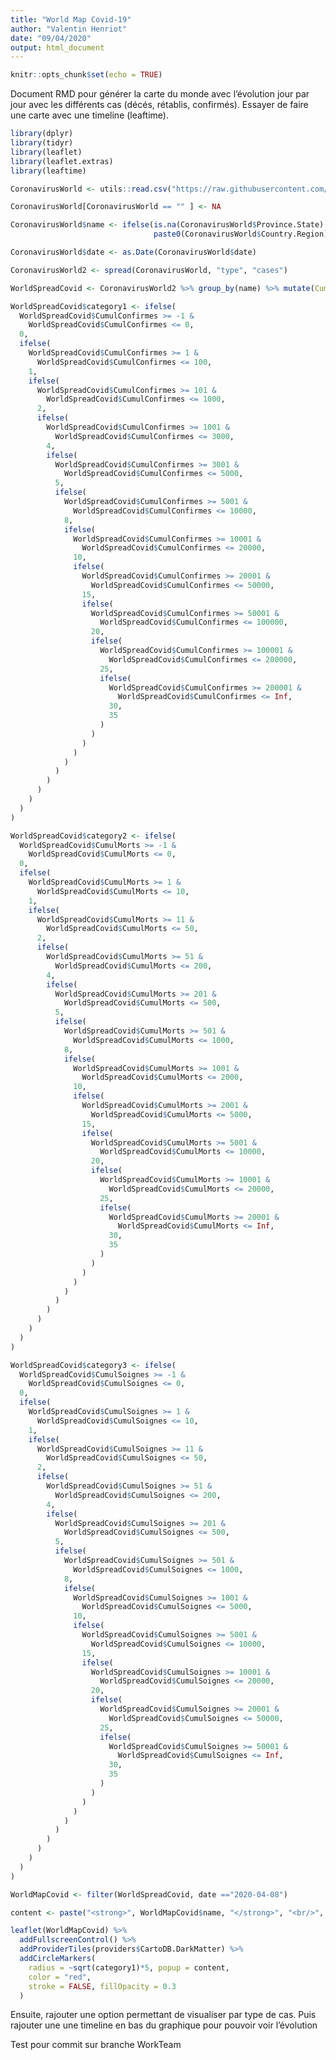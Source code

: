 ```yaml
---
title: "World Map Covid-19"
author: "Valentin Henriot"
date: "09/04/2020"
output: html_document
---
```


```r
knitr::opts_chunk$set(echo = TRUE)
```

Document RMD pour générer la carte du monde avec l'évolution jour par jour avec les différents cas (décés, rétablis, confirmés).
Essayer de faire une carte avec une timeline (leaftime).

```r
library(dplyr) 
library(tidyr)
library(leaflet)
library(leaflet.extras)
library(leaftime)
```

```r
CoronavirusWorld <- utils::read.csv("https://raw.githubusercontent.com/RamiKrispin/coronavirus-csv/master/coronavirus_dataset.csv")

CoronavirusWorld[CoronavirusWorld == "" ] <- NA
```

```r
CoronavirusWorld$name <- ifelse(is.na(CoronavirusWorld$Province.State) == TRUE, 
                                paste0(CoronavirusWorld$Country.Region), paste0(CoronavirusWorld$Province.State))
```

```r
CoronavirusWorld$date <- as.Date(CoronavirusWorld$date)
```

```r
CoronavirusWorld2 <- spread(CoronavirusWorld, "type", "cases")

WorldSpreadCovid <- CoronavirusWorld2 %>% group_by(name) %>% mutate(CumulConfirmes=cumsum(confirmed)) %>% mutate(CumulMorts=cumsum(death)) %>% mutate(CumulSoignes=cumsum(recovered))
```

```r
WorldSpreadCovid$category1 <- ifelse(
  WorldSpreadCovid$CumulConfirmes >= -1 &
    WorldSpreadCovid$CumulConfirmes <= 0,
  0,
  ifelse(
    WorldSpreadCovid$CumulConfirmes >= 1 &
      WorldSpreadCovid$CumulConfirmes <= 100,
    1,
    ifelse(
      WorldSpreadCovid$CumulConfirmes >= 101 &
        WorldSpreadCovid$CumulConfirmes <= 1000,
      2,
      ifelse(
        WorldSpreadCovid$CumulConfirmes >= 1001 &
          WorldSpreadCovid$CumulConfirmes <= 3000,
        4,
        ifelse(
          WorldSpreadCovid$CumulConfirmes >= 3001 &
            WorldSpreadCovid$CumulConfirmes <= 5000,
          5,
          ifelse(
            WorldSpreadCovid$CumulConfirmes >= 5001 &
              WorldSpreadCovid$CumulConfirmes <= 10000,
            8,
            ifelse(
              WorldSpreadCovid$CumulConfirmes >= 10001 &
                WorldSpreadCovid$CumulConfirmes <= 20000,
              10,
              ifelse(
                WorldSpreadCovid$CumulConfirmes >= 20001 &
                  WorldSpreadCovid$CumulConfirmes <= 50000,
                15,
                ifelse(
                  WorldSpreadCovid$CumulConfirmes >= 50001 &
                    WorldSpreadCovid$CumulConfirmes <= 100000,
                  20,
                  ifelse(
                    WorldSpreadCovid$CumulConfirmes >= 100001 &
                      WorldSpreadCovid$CumulConfirmes <= 200000,
                    25,
                    ifelse(
                      WorldSpreadCovid$CumulConfirmes >= 200001 &
                        WorldSpreadCovid$CumulConfirmes <= Inf,
                      30,
                      35
                    )
                  )
                )
              )
            )
          )
        )
      )
    )
  )
)
```

```r
WorldSpreadCovid$category2 <- ifelse(
  WorldSpreadCovid$CumulMorts >= -1 &
    WorldSpreadCovid$CumulMorts <= 0,
  0,
  ifelse(
    WorldSpreadCovid$CumulMorts >= 1 &
      WorldSpreadCovid$CumulMorts <= 10,
    1,
    ifelse(
      WorldSpreadCovid$CumulMorts >= 11 &
        WorldSpreadCovid$CumulMorts <= 50,
      2,
      ifelse(
        WorldSpreadCovid$CumulMorts >= 51 &
          WorldSpreadCovid$CumulMorts <= 200,
        4,
        ifelse(
          WorldSpreadCovid$CumulMorts >= 201 &
            WorldSpreadCovid$CumulMorts <= 500,
          5,
          ifelse(
            WorldSpreadCovid$CumulMorts >= 501 &
              WorldSpreadCovid$CumulMorts <= 1000,
            8,
            ifelse(
              WorldSpreadCovid$CumulMorts >= 1001 &
                WorldSpreadCovid$CumulMorts <= 2000,
              10,
              ifelse(
                WorldSpreadCovid$CumulMorts >= 2001 &
                  WorldSpreadCovid$CumulMorts <= 5000,
                15,
                ifelse(
                  WorldSpreadCovid$CumulMorts >= 5001 &
                    WorldSpreadCovid$CumulMorts <= 10000,
                  20,
                  ifelse(
                    WorldSpreadCovid$CumulMorts >= 10001 &
                      WorldSpreadCovid$CumulMorts <= 20000,
                    25,
                    ifelse(
                      WorldSpreadCovid$CumulMorts >= 20001 &
                        WorldSpreadCovid$CumulMorts <= Inf,
                      30,
                      35
                    )
                  )
                )
              )
            )
          )
        )
      )
    )
  )
)
```

```r
WorldSpreadCovid$category3 <- ifelse(
  WorldSpreadCovid$CumulSoignes >= -1 &
    WorldSpreadCovid$CumulSoignes <= 0,
  0,
  ifelse(
    WorldSpreadCovid$CumulSoignes >= 1 &
      WorldSpreadCovid$CumulSoignes <= 10,
    1,
    ifelse(
      WorldSpreadCovid$CumulSoignes >= 11 &
        WorldSpreadCovid$CumulSoignes <= 50,
      2,
      ifelse(
        WorldSpreadCovid$CumulSoignes >= 51 &
          WorldSpreadCovid$CumulSoignes <= 200,
        4,
        ifelse(
          WorldSpreadCovid$CumulSoignes >= 201 &
            WorldSpreadCovid$CumulSoignes <= 500,
          5,
          ifelse(
            WorldSpreadCovid$CumulSoignes >= 501 &
              WorldSpreadCovid$CumulSoignes <= 1000,
            8,
            ifelse(
              WorldSpreadCovid$CumulSoignes >= 1001 &
                WorldSpreadCovid$CumulSoignes <= 5000,
              10,
              ifelse(
                WorldSpreadCovid$CumulSoignes >= 5001 &
                  WorldSpreadCovid$CumulSoignes <= 10000,
                15,
                ifelse(
                  WorldSpreadCovid$CumulSoignes >= 10001 &
                    WorldSpreadCovid$CumulSoignes <= 20000,
                  20,
                  ifelse(
                    WorldSpreadCovid$CumulSoignes >= 20001 &
                      WorldSpreadCovid$CumulSoignes <= 50000,
                    25,
                    ifelse(
                      WorldSpreadCovid$CumulSoignes >= 50001 &
                        WorldSpreadCovid$CumulSoignes <= Inf,
                      30,
                      35
                    )
                  )
                )
              )
            )
          )
        )
      )
    )
  )
)
```

```r
WorldMapCovid <- filter(WorldSpreadCovid, date =="2020-04-08")
```

```r
content <- paste("<strong>", WorldMapCovid$name, "</strong>", "<br/>", WorldMapCovid$CumulConfirmes, "Cases")

leaflet(WorldMapCovid) %>% 
  addFullscreenControl() %>%
  addProviderTiles(providers$CartoDB.DarkMatter) %>%
  addCircleMarkers(
    radius = ~sqrt(category1)*5, popup = content,
    color = "red",
    stroke = FALSE, fillOpacity = 0.3
  )
```

Ensuite, rajouter une option permettant de visualiser par type de cas.
Puis rajouter une une timeline en bas du graphique pour pouvoir voir l'évolution

Test pour commit sur branche WorkTeam